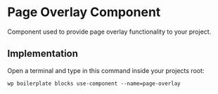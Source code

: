 # Page Overlay Component

Component used to provide page overlay functionality to your project.

## Implementation

Open a terminal and type in this command inside your projects root:

```shell
wp boilerplate blocks use-component --name=page-overlay
```
